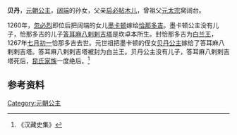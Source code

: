 {{東亞女性歷史人物
| 名稱=贝丹
| 身份=[[元朝|元朝]]公主
| 畫像=
| 說明=
| 姓名=贝丹
| 封爵=[[公主|公主]]
| 位號=
| 封號=公主
| 出生年=
| 逝世年=
| 諡號=
| 父親=[[阔端|阔端]]
| 夫=[[答耳麻八剌剌吉塔|达玛巴拉]]
|}}
'''贝丹'''，[[元朝|元朝]][[公主|公主]]，[[阔端|阔端]]的孙女，父亲[[启必帖木儿|启必帖木儿]]，曾祖父[[元太宗|元太宗]]窝阔台。

1260年，[[忽必烈|忽必烈]]即位后把阔端的女儿[[墨卡顿|墨卡顿]]嫁给[[恰那多吉|恰那多吉]]。墨卡顿公主没有儿子，恰那多吉的儿子[[答耳麻八剌剌吉塔|答耳麻八剌剌吉塔]]是坎卓本所生。封恰那多吉为[[白兰王|白兰王]]，1267年[[七月初一|七月初一]]恰那多吉去世。元世祖把墨卡顿的侄女[[贝丹公主|贝丹公主]]嫁给了答耳麻八剌剌吉塔。答耳麻八剌剌吉塔被封为白兰王。贝丹公主没有儿子，答耳麻八剌剌吉塔死后，[[昆氏家族|昆氏家族]]一度绝后。<ref>《汉藏史集》</ref>


==参考资料==

{{元朝人物小作品}}
[[Category:元朝公主|Category:元朝公主]]